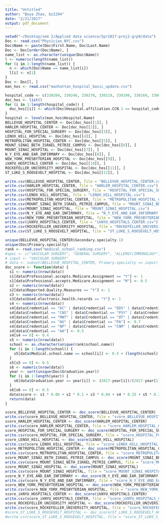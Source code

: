 ```yaml
---
title: "Untitled"
author: "Boya Zhao, bz2294"
date: "2/21/2017"
output: pdf_document
---
```



```r
setwd("~/Desktop/sem 2/Applied data science/Spr2017-proj2-grp9/data")
Doc <- read.csv("Physician_NYC.csv")
Doc$Name <- paste(Doc$First.Name, Doc$Last.Name)
Doc <- Doc[order(Doc$Name), ]
name_list <- as.character(unique(Doc$Name))
l <- numeric(length(name_list))
for (i in 1:length(name_list)) {
  n <- which(Doc$Name == name_list[i])
  l[i] <- n[1]
}
Doc <- Doc[l, ]
man_hos <- read.csv("manhattan_hospital_basic_update.csv")

hospital_code <- c(330204, 330240, 330270, 330119, 330199, 330169, 330024, 330100, 330101, 330214, 330387, 330046)
doc_hos <- list()
for (i in 1:length(hospital_code)) {
  doc_hos[[i]] <- which(Doc$Hospital.affiliation.CCN.1 == hospital_code[i] | Doc$Hospital.affiliation.CCN.2 == hospital_code[i]| Doc$Hospital.affiliation.CCN.3 == hospital_code[i])
}
hospital <- levels(man_hos$Hospital.Name)
BELLEVUE_HOSPITAL_CENTER <- Doc[doc_hos[[1]], ]
HARLEM_HOSPITAL_CENTER <- Doc[doc_hos[[2]], ]
HOSPITAL_FOR_SPECIAL_SURGERY <- Doc[doc_hos[[3]], ]
LENOX_HILL_HOSPITAL <- Doc[doc_hos[[4]], ]
METROPOLITAN_HOSPITAL_CENTER <- Doc[doc_hos[[5]], ]
MOUNT_SINAI_BETH_ISRAEL_PETRIE_CAMPUS <- Doc[doc_hos[[6]], ]
MOUNT_SINAI_HOSPITAL <- Doc[doc_hos[[7]], ]
N_Y_EYE_AND_EAR_INFIRMARY <- Doc[doc_hos[[8]], ]
NEW_YORK_PRESBYTERIAN_HOSPITAL <- Doc[doc_hos[[9]], ]
ikNYU_HOSPITALS_CENTER <- Doc[doc_hos[[10]], ]
ROCKEFELLER_UNIVERSITY_HOSPITAL <- Doc[doc_hos[[11]], ]
ST_LUKE_S_ROOSEVELT_HOSPITAL <- Doc[doc_hos[[12]], ]

write.csv(BELLEVUE_HOSPITAL_CENTER, file = "BELLEVUE_HOSPITAL_CENTER.csv")
write.csv(HARLEM_HOSPITAL_CENTER, file = "HARLEM_HOSPITAL_CENTER.csv")
write.csv(HOSPITAL_FOR_SPECIAL_SURGERY, file = "HOSPITAL_FOR_SPECIAL_SURGERY.csv")
write.csv(LENOX_HILL_HOSPITAL, file = "LENOX_HILL_HOSPITAL.csv")
write.csv(METROPOLITAN_HOSPITAL_CENTER, file = "METROPOLITAN_HOSPITAL_CENTER.csv")
write.csv(MOUNT_SINAI_BETH_ISRAEL_PETRIE_CAMPUS, file = "MOUNT_SINAI_BETH_ISRAEL_PETRIE_CAMPUS.csv")
write.csv(MOUNT_SINAI_HOSPITAL, file = "MOUNT_SINAI_HOSPITAL.csv")
write.csv(N_Y_EYE_AND_EAR_INFIRMARY, file = "N_Y_EYE_AND_EAR_INFIRMARY.csv")
write.csv(NEW_YORK_PRESBYTERIAN_HOSPITAL, file = "NEW_YORK_PRESBYTERIAN_HOSPITAL.csv")
write.csv(ikNYU_HOSPITALS_CENTER, file = "ikNYU_HOSPITALS_CENTER.csv")
write.csv(ROCKEFELLER_UNIVERSITY_HOSPITAL, file = "ROCKEFELLER_UNIVERSITY_HOSPITAL.csv")
write.csv(ST_LUKE_S_ROOSEVELT_HOSPITAL, file = "ST_LUKE_S_ROOSEVELT_HOSPITAL")
```

```r
unique(BELLEVUE_HOSPITAL_CENTER$Secondary.specialty.1)
unique(Doc$Primary.specialty)
rank <- read.csv("medical_school_ranking.csv")
#spec <- c("VASCULAR SURGERY", "GENERAL SURGERY", "ALLERGY/IMMUNOLOGY", "PULMONARY DISEASE", "INFECTIOUS DISEASE", "HAND SURGERY", "THORACIC SURGERY", "PLASTIC AND RECONSTRUCTIVE SURGERY", "PERIPHERAL VASCULAR DISEASE", "COLORECTAL SURGERY"; "ORAL SURGERY", "CARDIAC SURGERY", "NEUROSURGERY")
# input <- "VASCULAR SURGERY"
# data <- subset(BELLEVUE_HOSPITAL_CENTER, Primary.specialty == input)
doc_score <- function(data) {
  s1 <- numeric(nrow(data))
  s1[data$Professional.accepts.Medicare.Assignment == "Y"] <- 1
  s1[data$Professional.accepts.Medicare.Assignment == "M"] <- 0.5
  s2 <- numeric(nrow(data))
  s2[data$Reported.Quality.Measures == "Y"] <- 1
  s3 <- numeric(nrow(data))
  s3[data$Used.electronic.health.records == "Y"] <- 1
  s4 <- numeric(nrow(data))
  s4[data$Credential == "DC" | data$Credential == "DDS" | data$Credential == "DO" | data$Credential ==  "DPM" | data$Credential ==  "MD" | data$Credential ==  "OD"] <- 1
  s4[data$Credential == "CNS" | data$Credential == "PSY" | data$Credential == "CSW"] <- 0.9
  s4[data$Credential == "MNT" | data$Credential == "OT" | data$Credential == "PT"] <- 0.8
  s4[data$Credential == "AU" | data$Credential == "PA"] <- 0.7
  s4[data$Credential == "NP" | data$Credential == "CNM" | data$Credential == "CNA" | data$Credential == "CP"] <- 0.6
  s4[data$Credential == "AA"] <- 0.5
  s4[s4 == 0] <- 0.4
  s5 <- numeric(nrow(data))
  school <- as.character(unique(rank$school.name))
  for (i in 1:length(school)) {
    s5[data$Medical.school.name == school[i]] <- 0.5 + (length(school) - i + 1) / length(school) / 2
  }
  s5[s5 == 0] <- 0.5
  s6 <- numeric(nrow(data))
  year <- sort(unique(Doc$Graduation.year))
  for (i in 1:length(year)) {
    s6[data$Graduation.year == year[i]] <- (2017-year[i])/(2017-year[1])/2 + 0.5
  }
  s6[s6 == 0] <- 0.5
  data$score <- s1 * 0.06 + s2 * 0.1 + s3 * 0.04 + s4 * 0.25 + s5 * 0.25 + s6 * 0.3
  return(data)
}

score_BELLEVUE_HOSPITAL_CENTER <- doc_score(BELLEVUE_HOSPITAL_CENTER)
write.csv(score_BELLEVUE_HOSPITAL_CENTER, file = "score_BELLEVUE_HOSPITAL_CENTER.csv")
score_HARLEM_HOSPITAL_CENTER <- doc_score(HARLEM_HOSPITAL_CENTER)
write.csv(score_HARLEM_HOSPITAL_CENTER, file = "score_HARLEM_HOSPITAL_CENTER.csv")
score_HOSPITAL_FOR_SPECIAL_SURGERY <- doc_score(HOSPITAL_FOR_SPECIAL_SURGERY)
write.csv(score_HOSPITAL_FOR_SPECIAL_SURGERY, file = "score_HOSPITAL_FOR_SPECIAL_SURGERY.csv")
score_LENOX_HILL_HOSPITAL <- doc_score(LENOX_HILL_HOSPITAL)
write.csv(score_LENOX_HILL_HOSPITAL, file = "score_LENOX_HILL_HOSPITAL.csv")
score_METROPOLITAN_HOSPITAL_CENTER <- doc_score(METROPOLITAN_HOSPITAL_CENTER)
write.csv(score_METROPOLITAN_HOSPITAL_CENTER, file = "score_METROPOLITAN_HOSPITAL_CENTER.csv")
score_MOUNT_SINAI_BETH_ISRAEL_PETRIE_CAMPUS <- doc_score(MOUNT_SINAI_BETH_ISRAEL_PETRIE_CAMPUS)
write.csv(score_MOUNT_SINAI_BETH_ISRAEL_PETRIE_CAMPUS, file = "score_MOUNT_SINAI_BETH_ISRAEL_PETRIE_CAMPUS.csv")
score_MOUNT_SINAI_HOSPITAL <- doc_score(MOUNT_SINAI_HOSPITAL)
write.csv(score_MOUNT_SINAI_HOSPITAL, file = "score_MOUNT_SINAI_HOSPITAL.csv")
score_N_Y_EYE_AND_EAR_INFIRMARY <- doc_score(N_Y_EYE_AND_EAR_INFIRMARY)
write.csv(score_N_Y_EYE_AND_EAR_INFIRMARY, file = "score_N_Y_EYE_AND_EAR_INFIRMARY.csv")
score_NEW_YORK_PRESBYTERIAN_HOSPITAL <- doc_score(NEW_YORK_PRESBYTERIAN_HOSPITAL)
write.csv(score_NEW_YORK_PRESBYTERIAN_HOSPITAL, file = "score_NEW_YORK_PRESBYTERIAN_HOSPITAL.csv")
score_ikNYU_HOSPITALS_CENTER <- doc_score(ikNYU_HOSPITALS_CENTER)
write.csv(score_ikNYU_HOSPITALS_CENTER, file = "score_ikNYU_HOSPITALS_CENTER.csv")
score_ROCKEFELLER_UNIVERSITY_HOSPITAL <- doc_score(ROCKEFELLER_UNIVERSITY_HOSPITAL)
write.csv(score_ROCKEFELLER_UNIVERSITY_HOSPITAL, file = "score_ROCKEFELLER_UNIVERSITY_HOSPITAL.csv")
#score_ST_LUKE_S_ROOSEVELT_HOSPITAL <- doc_score(ST_LUKE_S_ROOSEVELT_HOSPITAL)
#write.csv(score_ST_LUKE_S_ROOSEVELT_HOSPITAL, file = "score_ST_LUKE_S_ROOSEVELT_HOSPITAL.csv")


```




